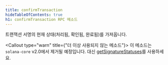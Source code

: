 ```yaml
---
title: confirmTransaction
hideTableOfContents: true
h1: confirmTransaction RPC 메소드
---
```


트랜잭션 서명의 현재 상태(처리됨, 확인됨, 완료됨)를 가져옵니다.

<Callout type="warn" title={"더 이상 사용되지 않는 메소드"}>
  이 메소드는 `solana-core` v2.0에서 제거될 예정입니다. 대신
  [getSignatureStatuses](/docs/rpc/http/getsignaturestatuses)를 사용하세요.
</Callout>
